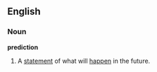 ==English==
===Noun===
'''prediction'''
{{wikipedia}}
#A [[statement]] of what will [[happen]] in the future.